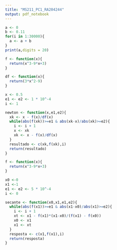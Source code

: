 ---
title: "MS211_PC1_RA204244"
output: pdf_notebook
---

```{r Exercicio 1}
a <- 0
b <- 0.11
for(i in 1:30000){
  a <- a + b
}
print(a,digits = 20)
```

```{r Exercicio 2,Newton-Raphson}
f <- function(x){
  return(x^3-9*x+3)
}

df <- function(x){
  return(3*x^2-9)
}

x <- 0.5
e1 <- e2 <- 1 * 10^-4
i <- 1

newton <- function(x,e1,e2){
  xk <- x - f(x)/df(x)
  while(abs(f(xk))>=e1 & abs(xk-x)/abs(xk)>=e2){
    i <- i + 1
    x <- xk
    xk <- x - f(x)/df(x)
  }
  resultado <- c(xk,f(xk),i)
  return(resultado)
}
```

```{r Exercicio 2,Secante}
f <- function(x){
  return(x^3-9*x+3)
}

x0 <-0
x1 <-1
e1 <- e2 <- 5 * 10^-4
i <- 0

secante <- function(x0,x1,e1,e2){
  while(abs(f(x1))>=e1 & abs(x1-x0)/abs(x1)>=e2){
    i <- i + 1
    xt <- x1 - f(x1)*(x1-x0)/(f(x1) - f(x0))
    x0 <- x1
    x1 <- xt
  }
  resposta <- c(x1,f(x1),i)
  return(resposta)
}
```

